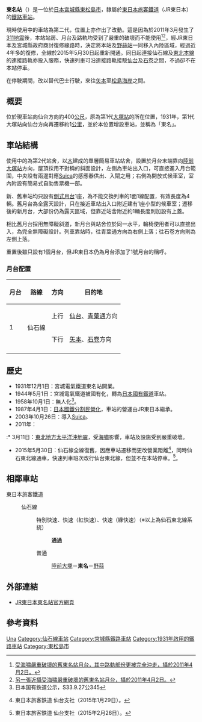 {{noteTA
|T=zh-tw:東名車站; zh-cn:东名站; zh-hk:東名站;
|1=zh-tw:東名車站; zh-cn:东名站; zh-hk:東名站;
}}
{{日本車站資訊
|公司色     = green
|文字色     =
|站名       = 東名站
|圖片       = Tona-STA.jpg
|pxl        = 
|圖片說明   = 重建後被移入內陸的新東名站外貌<br>（2021年9月12日）
|日文原名   = 東名
|平假名     = とうな 
|羅馬拼音   = Tōna
|前一站距離 = 1.4
|前一站     = [[陸前大塚站|陸前大塚]]
|後一站     = [[野蒜站|野蒜]]
|後一站距離 = 1.2
|電報略號   = トナ
|車站編號   = 
|所屬公司   = [[東日本旅客鐵道|東日本旅客鐵道]]（JR東日本）
|所屬路線   = {{Color|deepskyblue|■}}[[仙石線|仙石線]]
|距離       = 32.2公里（起點站：[[青葉通站|青葉通]]）<br>30.4
|起站       = [[仙台站|仙台]]經[[鹽釜站|鹽釜]]
|所在地     = [[宮城縣|宮城縣]][[東松島市|東松島市]]野蒜字北大佛
|車站構造   = [[地面車站|地面車站]]
|月台配置   = 1面1線
|啟用年月日 = 1931年12月1日
|廢止年月日 =
|上下車人次 = 
|統計年度   = 
|備註       = 無人站
}}

'''東名站'''（{{jpn|j=東名駅|hg=とうなえき|rm=Tōna eki|f=y}}）是一位於[[日本|日本]][[宮城縣|宮城縣]][[東松島市|東松島市]]，隸屬於[[東日本旅客鐵道|東日本旅客鐵道]]（JR東日本）的[[鐵路車站|鐵路車站]]。

現時使用中的車站為第二代，位置上亦作出了改動。這是因為於2011年3月發生了[[311地震|311地震]]後，本站站房、月台及路軌均受到了嚴重的破壞而不能使用<ref>[http://f.st-hatena.com/images/fotolife/t/tripodworks-ceo/20110402/20110402152344_original.jpg 受海嘯嚴重破壞的舊東名站月台，其中路軌部份更被完全沖走，攝於2011年4月2日。]</ref><ref>[http://f.st-hatena.com/images/fotolife/t/tripodworks-ceo/20110402/20110402152309_original.jpg  另一張近攝受海嘯嚴重破壞的舊東名站月台，攝於2011年4月2日。]</ref>，經JR東日本及宮城縣政府商討復修線路時，決定將本站及[[野蒜站|野蒜站]]一同移入內陸區域，經過近4年多的復修，全線於2015年5月30日起重新開通。同日起連接仙石線及[[東北本線|東北本線]]的連接路軌亦投入服務，快速列車可沿連接路軌接駁[[仙台站|仙台]]及[[石卷站|石卷]]之間，不過卻不在本站停車。

在停駛期間，改以替代巴士行駛，來往[[矢本站|矢本]]至[[松島海岸站|松島海岸]]之間。

==概要==
位於現車站向仙台方向約400[[公尺|公尺]]，原為第1代[[陸前大塚站|大塚站]]的所在位置，1931年，第1代大塚站向仙台方向再遷移約1[[公里|公里]]，並於本位置增設車站，並稱為「東名」。

==車站結構==
使用中的為第2代站舍，以[[木|木]]建成的單層簡易車站站舍，設置於月台末端靠向[[陸前大塚站|陸前大塚站]]方向，屋頂採用不對稱的斜面設計，左側為車站出入口，可直接進入月台範圍，中央設有兩邊對應[[Suica|Suica]]的感應器供出、入閘之用；右側為開放式候車室，室內附設有簡易式自助售票機一部。

新、舊車站均只設有[[側式月台|側式月台]]1座，為不能交換列車的1面1線配置，有效長度為4輛。舊月台為全露天設計，只在接近車站出入口附近建有1座小型的候車室；遷移後的新月台，大部份仍為露天區域，但靠近站舍附近約1輛長度則加設有上蓋。

相比舊月台採用無障礙斜道，新月台與站舍位於同一水平，輪椅使用者可以直接出入，為完全無障礙設計。列車靠站時，往青葉通方向為右側上落；往石卷方向則為左側上落。

重置後雖只設有1個月台，但JR東日本仍為月台添加了1號月台的稱呼。
=== 月台配置 ===
{| class="wikitable"
!月台<!-- 事業者側による呼称 --->!!路線!!方向!!目的地
|-
!rowspan=2|1
|rowspan=2|{{Color|deepskyblue|■}}仙石線
| style="text-align:center" | 上行
|[[仙台站|仙台]]、[[青葉通站|青葉通]]方向
|-
| style="text-align:center" | 下行
|[[矢本站|矢本]]、[[石卷站|石卷]]方向
|-
|}

==歷史==
* 1931年12月1日：宮城電氣鐵道東名站開業。
* 1944年5月1日：宮城電氣鐵道被國有化，轉為[[日本國有鐵道|日本國有鐵道]]車站。
* 1958年10月1日：無人化<ref>日本国有鉄道公示，S33.9.27公345</ref>。
* 1987年4月1日：[[日本國鐵分割民營化|日本國鐵分割民營化]]，車站的營運由JR東日本繼承。
* 2003年10月26日：導入[[Suica|Suica]]。
* 2011年：
:* 3月11日：[[東北地方太平洋沖地震|東北地方太平洋沖地震]]，受[[海嘯|海嘯]]影響，車站及設施受到嚴重破壞。
* 2015年5月30日：仙石線全線復舊，因應車站遷移而更改營業距離<ref name="JRSendai1501">{{PDFlink|[http://www.jr-sendai.com/wp-content/uploads/2015/01/ishinomaki_senseki.pdf 石巻線および仙石線の全線運転再開と仙石東北ライン開業に伴う営業キロの変更及び運賃の適用等について]}} 東日本旅客鉄道 仙台支社（2015年1月29日）。{{ja}}</ref>，同時仙石東北線通車，快速列車班次改行仙台東北線，但並不在本站停車。<ref name="JReast1502">{{PDFlink|[http://www.jr-sendai.com/wp-content/uploads/2015/02/201505daiyakaisei.pdf 2015年5月 ダイヤ改正について]}} 東日本旅客鉄道 仙台支社（2015年2月26日）。{{ja}}</ref>。

== 相鄰車站 ==
; 東日本旅客鐵道
: {{Color|deepskyblue|■}}仙石線
:: {{Color|red|□}}特別快速、{{Color|red|■}}快速（紅快速）、{{Color|green|■}}快速（綠快速）（※以上為仙石東北線系統）
::: '''通過'''
:: {{Color|gray|■}}普通
::: [[陸前大塚站|陸前大塚]]－'''東名'''－[[野蒜站|野蒜]]

==外部連結==
* [http://www.jreast.co.jp/estation/station/info.aspx?StationCd=1046 JR東日本東名站官方網頁] {{Wayback|url=http://www.jreast.co.jp/estation/station/info.aspx?StationCd=1046 |date=20191202091227 }} {{ja icon}}

==參考資料==
{{reflist}}

{{仙石線}}

{{commonscat|Tōna Station}}
{{DEFAULTSORT:Tona}}
[[Category:日本鐵路車站_To|Una]]
[[Category:仙石線車站|Category:仙石線車站]]
[[Category:宮城縣鐵路車站|Category:宮城縣鐵路車站]]
[[Category:1931年啟用的鐵路車站|Category:1931年啟用的鐵路車站]]
[[Category:東松島市|Category:東松島市]]